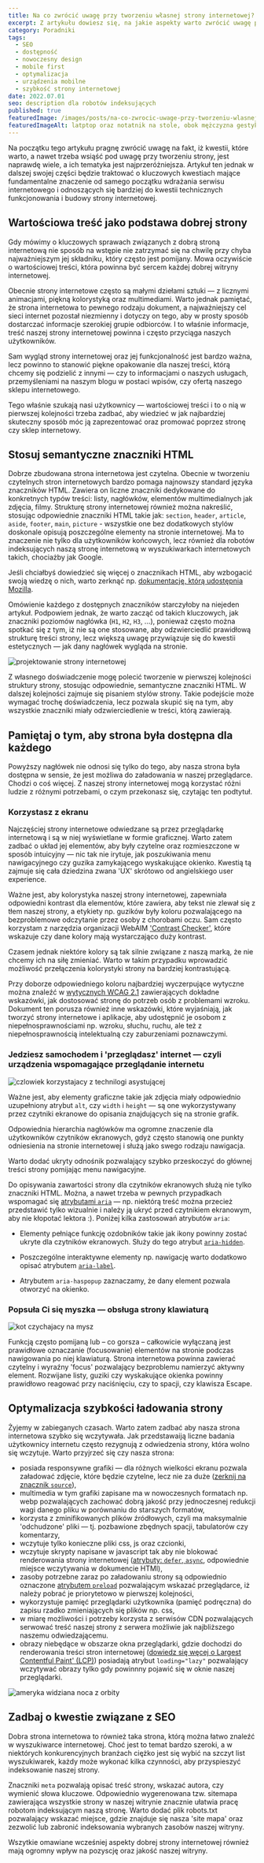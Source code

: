 ```yaml
---
title: Na co zwrócić uwagę przy tworzeniu własnej strony internetowej?
excerpt: Z artykułu dowiesz się, na jakie aspekty warto zwrócić uwagę przy tworzeniu własnej strony internetowej.
category: Poradniki
tags:
  - SEO
  - dostępność
  - nowoczesny design
  - mobile first
  - optymalizacja
  - urządzenia mobilne
  - szybkość strony internetowej
date: 2022.07.01
seo: description dla robotów indeksujących
published: true
featuredImage: /images/posts/na-co-zwrocic-uwage-przy-tworzeniu-wlasnej-strony-internetowej/featured-image.jpg
featuredImageAlt: latptop oraz notatnik na stole, obok mężczyzna gestykuluje rękoma
---
```


Na początku tego artykułu pragnę zwrócić uwagę na fakt, iż kwestii, które warto, a nawet trzeba wsiąść pod uwagę przy tworzeniu strony, jest naprawdę wiele, a ich tematyka jest najprzeróżniejsza. Artykuł ten jednak w dalszej swojej części będzie traktować o kluczowych kwestiach mające fundamentalne znaczenie od samego początku wdrażania serwisu internetowego i odnoszących się bardziej do kwestii technicznych funkcjonowania i budowy strony internetowej.

## Wartościowa treść jako podstawa dobrej strony

Gdy mówimy o kluczowych sprawach związanych z dobrą stroną internetową nie sposób na wstępie nie zatrzymać się na chwilę przy chyba najważniejszym jej składniku, który często jest pomijany. Mowa oczywiście o wartościowej treści, która powinna być sercem każdej dobrej witryny internetowej.

Obecnie strony internetowe często są małymi dziełami sztuki — z licznymi animacjami, piękną kolorystyką oraz multimediami. Warto jednak pamiętać, że strona internetowa to pewnego rodzaju dokument, a najważniejszy cel sieci internet pozostał niezmienny i dotyczy on tego, aby w prosty sposób dostarczać informacje szerokiej grupie odbiorców. I to właśnie informacje, treść naszej strony internetowej powinna i często przyciąga naszych użytkowników.

Sam wygląd strony internetowej oraz jej funkcjonalność jest bardzo ważna, lecz powinno to stanowić piękne opakowanie dla naszej treści, którą chcemy się podzielić z innymi — czy to informacjami o naszych usługach, przemyśleniami na naszym blogu w postaci wpisów, czy ofertą naszego sklepu internetowego.

Tego właśnie szukają nasi użytkownicy — wartościowej treści i to o nią w pierwszej kolejności trzeba zadbać, aby wiedzieć w jak najbardziej skuteczny sposób móc ją zaprezentować oraz promować poprzez stronę czy sklep internetowy.

## Stosuj semantyczne znaczniki HTML

Dobrze zbudowana strona internetowa jest czytelna. Obecnie w tworzeniu czytelnych stron internetowych bardzo pomaga najnowszy standard języka znaczników HTML. Zawiera on liczne znaczniki dedykowane do konkretnych typów treści: listy, nagłówków, elementów multimedialnych jak zdjęcia, filmy. Strukturę strony internetowej również można nakreślić, stosując odpowiednie znaczniki HTML takie jak: `section`, `header`, `article`, `aside`, `footer`, `main`, `picture` - wszystkie one bez dodatkowych stylów doskonale opisują poszczególne elementy na stronie internetowej. Ma to znaczenie nie tylko dla użytkowników końcowych, lecz również dla robotów indeksujących naszą stronę internetową w wyszukiwarkach internetowych takich, chociażby jak Google.

Jeśli chciałbyś dowiedzieć się więcej o znacznikach HTML, aby wzbogacić swoją wiedzę o nich, warto zerknąć np. [dokumentację, którą udostępnia Mozilla](https://developer.mozilla.org/en-US/docs/Web/HTML/Element).

Omówienie każdego z dostępnych znaczników starczyłoby na niejeden artykuł. Podpowiem jednak, że warto zacząć od takich kluczowych, jak znaczniki poziomów nagłówka (`H1`, `H2`, `H3`, ...), ponieważ często można spotkać się z tym, iż nie są one stosowane, aby odzwierciedlić prawidłową strukturę treści strony, lecz większą uwagę przywiązuje się do kwestii estetycznych — jak dany nagłówek wygląda na stronie.

![projektowanie strony internetowej](/images/posts/na-co-zwrocic-uwage-przy-tworzeniu-wlasnej-strony-internetowej/projektowanie-strony-internetowej.jpg)

Z własnego doświadczenie mogę polecić tworzenie w pierwszej kolejności struktury strony, stosując odpowiednie, semantyczne znaczniki HTML. W dalszej kolejności zajmuje się pisaniem stylów strony. Takie podejście może wymagać trochę doświadczenia, lecz pozwala skupić się na tym, aby wszystkie znaczniki miały odzwierciedlenie w treści, którą zawierają.

## Pamiętaj o tym, aby strona była dostępna dla każdego

Powyższy nagłówek nie odnosi się tylko do tego, aby nasza strona była dostępna w sensie, że jest możliwa do załadowania w naszej przeglądarce. Chodzi o coś więcej. Z naszej strony internetowej mogą korzystać różni ludzie z różnymi potrzebami, o czym przekonasz się, czytając ten podtytuł.

### Korzystasz z ekranu

Najczęściej strony internetowe odwiedzane są przez przeglądarkę internetową i są w niej wyświetlane w formie graficznej. Warto zatem zadbać o układ jej elementów, aby były czytelne oraz rozmieszczone w sposób intuicyjny — nic tak nie irytuje, jak poszukiwania menu nawigacyjnego czy guzika zamykającego wyskakujące okienko. Kwestią tą zajmuje się cała dziedzina zwana 'UX' skrótowo od angielskiego user experience.

Ważne jest, aby kolorystyka naszej strony internetowej, zapewniała odpowiedni kontrast dla elementów, które zawiera, aby tekst nie zlewał się z tłem naszej strony, a etykiety np. guzików były koloru pozwalającego na bezproblemowe odczytanie przez osoby z chorobami oczu. Sam często korzystam z narzędzia organizacji WebAIM ['Contrast Checker'](https://webaim.org/resources/contrastchecker/), które wskazuje czy dane kolory mają wystarczająco duży kontrast.

Czasem jednak niektóre kolory są tak silnie związane z naszą marką, że nie chcemy ich na siłę zmieniać. Warto w takim przypadku wprowadzić możliwość przełączenia kolorystyki strony na bardziej kontrastującą.

Przy doborze odpowiedniego koloru najbardziej wyczerpujące wytyczne można znaleźć w [wytycznych WCAG 2.1](https://www.w3.org/Translations/WCAG21-pl/) zawierających dokładne wskazówki, jak dostosować stronę do potrzeb osób z problemami wzroku. Dokument ten porusza również inne wskazówki, które wyjaśniają, jak tworzyć strony internetowe i aplikacje, aby udostępnić je osobom z niepełnosprawnościami np. wzroku, słuchu, ruchu, ale też z niepełnosprawnością intelektualną czy zaburzeniami poznawczymi.

### Jedziesz samochodem i 'przeglądasz' internet — czyli urządzenia wspomagające przeglądanie internetu

![czlowiek korzystajacy z technilogi asystującej](/images/posts/na-co-zwrocic-uwage-przy-tworzeniu-wlasnej-strony-internetowej/uzytkownik-korzystajacy-z-technologi-asystujacej.jpg)

Ważne jest, aby elementy graficzne takie jak zdjęcia miały odpowiednio uzupełniony atrybut `alt`, czy `width` i `height` — są one wykorzystywany przez czytniki ekranowe do opisania znajdujących się na stronie grafik.

Odpowiednia hierarchia nagłówków ma ogromne znaczenie dla użytkowników czytników ekranowych, gdyż często stanowią one punkty odniesienia na stronie internetowej i służą jako swego rodzaju nawigacja.

Warto dodać ukryty odnośnik pozwalający szybko przeskoczyć do głównej treści strony pomijając menu nawigacyjne.

Do opisywania zawartości strony dla czytników ekranowych służą nie tylko znaczniki HTML. Można, a nawet trzeba w pewnych przypadkach wspomagać się [atrybutami `aria`](https://developer.mozilla.org/en-US/docs/Web/Accessibility/ARIA/Attributes) — np. niektórą treść można przecież przedstawić tylko wizualnie i należy ją ukryć przed czytnikiem ekranowym, aby nie kłopotać lektora :). Poniżej kilka zastosowań atrybutów `aria`:

- Elementy pełniące funkcję ozdobników takie jak ikony powinny zostać ukryte dla czytników ekranowych. Służy do tego atrybut [`aria-hidden`](https://developer.mozilla.org/en-US/docs/Web/Accessibility/ARIA/Attributes/aria-hidden).

- Poszczególne interaktywne elementy np. nawigację warto dodatkowo opisać atrybutem [`aria-label`](https://developer.mozilla.org/en-US/docs/Web/Accessibility/ARIA/Attributes/aria-label).

- Atrybutem `aria-haspopup` zaznaczamy, że dany element pozwala otworzyć na okienko.

### Popsuła Ci się myszka — obsługa strony klawiaturą

![kot czychajacy na mysz](/images/posts/na-co-zwrocic-uwage-przy-tworzeniu-wlasnej-strony-internetowej/kot-czychajacy-na-mysz.jpg)

Funkcją często pomijaną lub – co gorsza – całkowicie wyłączaną jest prawidłowe oznaczanie (focusowanie) elementów na stronie podczas nawigowania po niej klawiaturą. Strona internetowa powinna zawierać czytelny i wyraźny 'focus' pozwalający bezproblemu namierzyć aktywny element. Rozwijane listy, guziki czy wyskakujące okienka powinny prawidłowo reagować przy naciśnięciu, czy to spacji, czy klawisza Escape.

## Optymalizacja szybkości ładowania strony

Żyjemy w zabieganych czasach. Warto zatem zadbać aby nasza strona internetowa szybko się wczytywała. Jak przedstawaiją liczne badania użytkownicy internetu często rezygnują z odwiedzenia strony, która wolno się wczytuje. Warto przyjrzeć się czy nasza strona:

- posiada responsywne grafiki — dla różnych wielkości ekranu pozwala załadować zdjęcie, które będzie czytelne, lecz nie za duże ([zerknij na znacznik `source`](https://developer.mozilla.org/en-US/docs/Web/HTML/Element/source#picture_example)),
- multimedia w tym grafiki zapisane ma w nowoczesnych formatach np. webp pozwalających zachować dobrą jakość przy jednoczesnej redukcji wagi danego pliku w porównaniu do starszych formatów,
- korzysta z zminifikowanych plików źródłowych, czyli ma maksymalnie 'odchudzone' pliki — tj. pozbawione zbędnych spacji, tabulatorów czy komentarzy,
- wczytuje tylko konieczne pliki css, js oraz czcionki,
- wczytuje skrypty napisane w javascript tak aby nie blokować renderowania strony internetowej ([atrybuty: `defer`, `async`](https://developer.mozilla.org/en-US/docs/Web/HTML/Element/script), odpowiednie miejsce wczytywania w dokumencie HTMl),
- zasoby potrzebne zaraz po załadowaniu strony są odpowiednio oznaczone [atrybutem `preload`](https://developer.mozilla.org/en-US/docs/Web/HTML/Link_types/preload) pozwalającym wskazać przeglądarce, iż należy pobrać je priorytetowo w pierwszej kolejności,
- wykorzystuje pamięć przeglądarki użytkownika (pamięć podręczna) do zapisu rzadko zmieniających się plików np. css,
- w miarę możliwości i potrzeby korzysta z serwisów CDN pozwalających serwować treść naszej strony z serwera możliwie jak najbliższego naszemu odwiedzającemu.
- obrazy niebędące w obszarze okna przeglądarki, gdzie dochodzi do renderowania treści stron internetowej ([dowiedz się węcej o Largest Contentful Paint' (LCP)](https://web.dev/optimize-lcp/)) posiadają atrybut `loading="lazy"` pozwalający wczytywać obrazy tylko gdy powinnny pojawić się w oknie naszej przeglądarki.

![ameryka widziana noca z orbity](/images/posts/na-co-zwrocic-uwage-przy-tworzeniu-wlasnej-strony-internetowej/ameryka-widziana-noca-z-orbity.jpg)

## Zadbaj o kwestie związane z SEO

Dobra strona internetowa to również taka strona, którą można łatwo znaleźć w wyszukiwarce internetowej. Choć jest to temat bardzo szeroki, a w niektórych konkurencyjnych branżach ciężko jest się wybić na szczyt list wyszukiwarek, każdy może wykonać kilka czynności, aby przyspieszyć indeksowanie naszej strony.

Znaczniki `meta` pozwalają opisać treść strony, wskazać autora, czy wymienić słowa kluczowe. Odpowiednio wygerenowana tzw. sitemapa zawierająca wszystkie strony w naszej witrynie znacznie ułatwia pracę robotom indeksującym naszą stronę. Warto dodać plik robots.txt pozwalający wskazać miejsce, gdzie znajduje się nasza 'site mapa' oraz zezwolić lub zabronić indeksowania wybranych zasobów naszej witryny.

Wszytkie omawiane wcześniej aspekty dobrej strony internetowej również mają ogromny wpływ na pozyscję oraz jakość naszej witryny.
